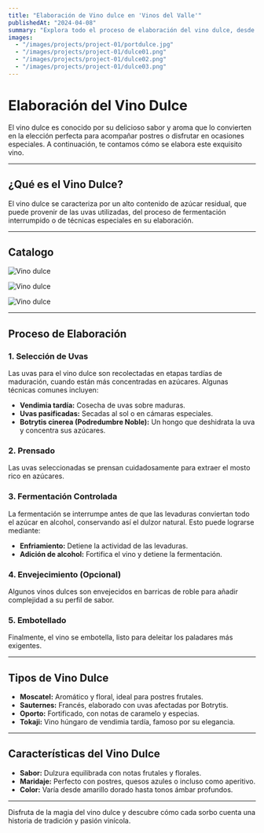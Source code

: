 ```yaml
---
title: "Elaboración de Vino dulce en 'Vinos del Valle'"
publishedAt: "2024-04-08"
summary: "Explora todo el proceso de elaboración del vino dulce, desde la selección de uvas hasta el embotellado. Además, descubre los vinos en Stock en nuestra tienda online."
images:
  - "/images/projects/project-01/portdulce.jpg"
  - "/images/projects/project-01/dulce01.png"
  - "/images/projects/project-01/dulce02.png"
  - "/images/projects/project-01/dulce03.png"
---
```


# Elaboración del Vino Dulce  

El vino dulce es conocido por su delicioso sabor y aroma que lo convierten en la elección perfecta para acompañar postres o disfrutar en ocasiones especiales. A continuación, te contamos cómo se elabora este exquisito vino.  

---

## ¿Qué es el Vino Dulce?  

El vino dulce se caracteriza por un alto contenido de azúcar residual, que puede provenir de las uvas utilizadas, del proceso de fermentación interrumpido o de técnicas especiales en su elaboración.  

---

## Catalogo

![Vino dulce](/images/projects/project-01/dulce01.png)

![Vino dulce](/images/projects/project-01/dulce02.png)

![Vino dulce](/images/projects/project-01/dulce03.png)

---

## Proceso de Elaboración  

### **1. Selección de Uvas**  
Las uvas para el vino dulce son recolectadas en etapas tardías de maduración, cuando están más concentradas en azúcares. Algunas técnicas comunes incluyen:  
- **Vendimia tardía:** Cosecha de uvas sobre maduras.  
- **Uvas pasificadas:** Secadas al sol o en cámaras especiales.  
- **Botrytis cinerea (Podredumbre Noble):** Un hongo que deshidrata la uva y concentra sus azúcares.  

### **2. Prensado**  
Las uvas seleccionadas se prensan cuidadosamente para extraer el mosto rico en azúcares.  

### **3. Fermentación Controlada**  
La fermentación se interrumpe antes de que las levaduras conviertan todo el azúcar en alcohol, conservando así el dulzor natural. Esto puede lograrse mediante:  
- **Enfriamiento:** Detiene la actividad de las levaduras.  
- **Adición de alcohol:** Fortifica el vino y detiene la fermentación.  

### **4. Envejecimiento (Opcional)**  
Algunos vinos dulces son envejecidos en barricas de roble para añadir complejidad a su perfil de sabor.  

### **5. Embotellado**  
Finalmente, el vino se embotella, listo para deleitar los paladares más exigentes.  

---

## Tipos de Vino Dulce  

- **Moscatel:** Aromático y floral, ideal para postres frutales.  
- **Sauternes:** Francés, elaborado con uvas afectadas por Botrytis.  
- **Oporto:** Fortificado, con notas de caramelo y especias.  
- **Tokaji:** Vino húngaro de vendimia tardía, famoso por su elegancia.  

---

## Características del Vino Dulce  

- **Sabor:** Dulzura equilibrada con notas frutales y florales.  
- **Maridaje:** Perfecto con postres, quesos azules o incluso como aperitivo.  
- **Color:** Varía desde amarillo dorado hasta tonos ámbar profundos.  

---

Disfruta de la magia del vino dulce y descubre cómo cada sorbo cuenta una historia de tradición y pasión vinícola.  

